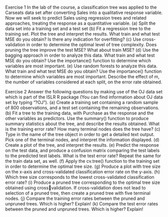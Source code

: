 Exercise 1 
In the lab of the course, a classification tree was applied to the Carseats data set after 
converting Sales into a qualitative response variable. Now we will seek to predict Sales using 
regression trees and related approaches, treating the response as a quantitative variable. 
(a) Split the data set into a training set and a test set 
(b) Fit a regression tree to the training set. Plot the tree and interpret the results. What train 
and what test MSE do you obtain? Is there any indication for overfitting? 
(c) Use cross-validation in order to determine the optimal level of tree complexity. Does 
pruning the tree improve the test MSE? What about train MSE? 
(d) Use the bagging approach in order to analyze this data. What train and what test MSE do 
you obtain? Use the importance() function to determine which variables are most important. 
(e) Use random forests to analyze this data. What train and what test MSE do you obtain? Use 
the importance() function to determine which variables are most important. Describe the 
effect of m, the number of variables considered at each split, on the error rate obtained.


Exercise 2 
Answer the following questions by making use of the OJ data set which is part of the ISLR R 
package (You can find information about OJ data set by typing “?OJ”). 
(a) Create a training set containing a random sample of 800 observations, and a test set 
containing the remaining observations. 
(b) Fit a tree to the training data, with Purchase as the response and the other variables as 
predictors. Use the summary() function to produce summary statistics about the tree, and 
describe the results obtained. What is the training error rate? How many terminal nodes does 
the tree have? 
(c) Type in the name of the tree object in order to get a detailed text output. Pick one of the 
terminal nodes, and interpret the information displayed. 
(d) Create a plot of the tree, and interpret the results. 
(e) Predict the response on the test data, and produce a confusion matrix comparing the test 
labels to the predicted test labels. What is the test error rate? Repeat the same for the train 
data set, as well. 
(f) Apply the cv.tree() function to the training set in order to determine the optimal tree size. 
(g) Produce a plot with tree size on the x-axis and cross-validated classification error rate on 
the y-axis. 
(h) Which tree size corresponds to the lowest cross-validated classification error rate? 
(i) Produce a pruned tree corresponding to the optimal tree size obtained using crossvalidation. If cross-validation does not lead to selection of a pruned tree, then create a pruned 
tree with five terminal nodes. 
(j) Compare the training error rates between the pruned and unpruned trees. Which is higher? 
Explain! 
(k) Compare the test error rates between the pruned and unpruned trees. Which is higher? 
Explain! 
